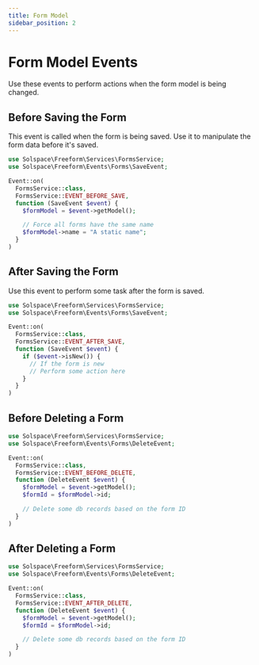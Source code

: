 ```yaml
---
title: Form Model
sidebar_position: 2
---
```


# Form Model Events

Use these events to perform actions when the form model is being changed.

## Before Saving the Form

This event is called when the form is being saved. Use it to manipulate the form data before it's saved.

```php showLineNumbers
use Solspace\Freeform\Services\FormsService;
use Solspace\Freeform\Events\Forms\SaveEvent;

Event::on(
  FormsService::class,
  FormsService::EVENT_BEFORE_SAVE,
  function (SaveEvent $event) {
    $formModel = $event->getModel();

    // Force all forms have the same name
    $formModel->name = "A static name";
  }
)
```

## After Saving the Form

Use this event to perform some task after the form is saved.

```php showLineNumbers
use Solspace\Freeform\Services\FormsService;
use Solspace\Freeform\Events\Forms\SaveEvent;

Event::on(
  FormsService::class,
  FormsService::EVENT_AFTER_SAVE,
  function (SaveEvent $event) {
    if ($event->isNew()) {
      // If the form is new
      // Perform some action here
    }
  }
)
```

## Before Deleting a Form

```php showLineNumbers
use Solspace\Freeform\Services\FormsService;
use Solspace\Freeform\Events\Forms\DeleteEvent;

Event::on(
  FormsService::class,
  FormsService::EVENT_BEFORE_DELETE,
  function (DeleteEvent $event) {
    $formModel = $event->getModel();
    $formId = $formModel->id;

    // Delete some db records based on the form ID
  }
)
```

## After Deleting a Form

```php showLineNumbers
use Solspace\Freeform\Services\FormsService;
use Solspace\Freeform\Events\Forms\DeleteEvent;

Event::on(
  FormsService::class,
  FormsService::EVENT_AFTER_DELETE,
  function (DeleteEvent $event) {
    $formModel = $event->getModel();
    $formId = $formModel->id;

    // Delete some db records based on the form ID
  }
)
```
